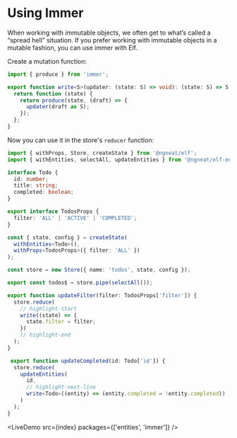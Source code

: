 # Using Immer


When working with immutable objects, we often get to what’s called a “spread hell” situation. If you prefer working with immutable objects in a mutable fashion, you can use immer with Elf.

Create a mutation function:

```ts title="store/mutations.ts"
import { produce } from 'immer';

export function write<S>(updater: (state: S) => void): (state: S) => S {
  return function (state) {
    return produce(state, (draft) => {
      updater(draft as S);
    });
  };
}
```

Now you can use it in the store's `reducer` function:

```ts title="todos.respository.ts"
import { withProps, Store, createState } from '@ngneat/elf';
import { withEntities, selectAll, updateEntities } from '@ngneat/elf-entities';

interface Todo {
  id: number;
  title: string;
  completed: boolean;
}

export interface TodosProps {
  filter: 'ALL' | 'ACTIVE' | 'COMPLETED';
}

const { state, config } = createState(
  withEntities<Todo>(),
  withProps<TodosProps>({ filter: 'ALL' })
);

const store = new Store({ name: 'todos', state, config });

export const todos$ = store.pipe(selectAll());

export function updateFilter(filter: TodosProps['filter']) {
  store.reduce(
    // highlight-start
    write((state) => {
      state.filter = filter;
    })
    // highlight-end
  );
}

 export function updateCompleted(id: Todo['id']) {
  store.reduce(
    updateEntities(
      id,
      // highlight-next-line
      write<Todo>((entity) => (entity.completed = !entity.completed))
    )
  );
}
```

<LiveDemo src={index} packages={['entities', 'immer']} />
